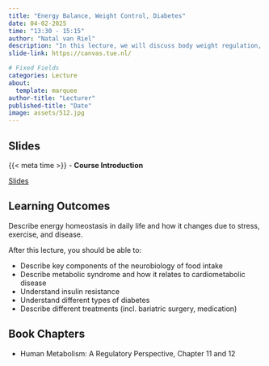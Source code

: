 ```yaml
---
title: "Energy Balance, Weight Control, Diabetes"
date: 04-02-2025
time: "13:30 - 15:15"
author: "Natal van Riel"
description: "In this lecture, we will discuss body weight regulation, obesity and diabetes."
slide-link: https://canvas.tue.nl/

# Fixed Fields
categories: Lecture
about:
  template: marquee
author-title: "Lecturer"
published-title: "Date"
image: assets/512.jpg
---
```


## Slides
::: slide-deck
{{< meta time >}} - **Course Introduction**

::: slides
[Slides]({{< meta slide-link >}})
:::
:::

## Learning Outcomes

::: {.callout-important title="Principal Learning Outcome 5"}
Describe energy homeostasis in daily life and how it changes due to stress, exercise, and disease.
:::

After this lecture, you should be able to:

- Describe key components of the neurobiology of food intake
- Describe metabolic syndrome and how it relates to cardiometabolic disease
- Understand insulin resistance
- Understand different types of diabetes
- Describe different treatments (incl. bariatric surgery, medication)


## Book Chapters

- Human Metabolism: A Regulatory Perspective, Chapter 11 and 12

